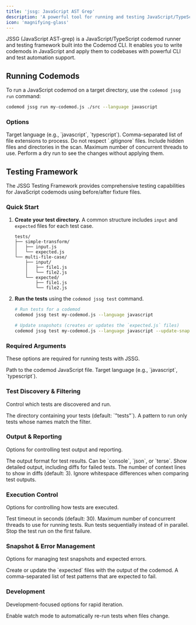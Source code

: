 ```yaml
---
title: 'jssg: JavaScript AST Grep'
description: 'A powerful tool for running and testing JavaScript/TypeScript codemods, inspired by ast-grep.'
icon: 'magnifying-glass'
---
```


JSSG (JavaScript AST-grep) is a JavaScript/TypeScript codemod runner and testing framework built into the Codemod CLI. It enables you to write codemods in JavaScript and apply them to codebases with powerful CLI and test automation support.

## Running Codemods

To run a JavaScript codemod on a target directory, use the `codemod jssg run` command:

```bash
codemod jssg run my-codemod.js ./src --language javascript
```

### Options

<ResponseField name="--language <LANG>" type="string" required>
  Target language (e.g., `javascript`, `typescript`).
</ResponseField>

<ResponseField name="--extensions <ext1,ext2>" type="string">
  Comma-separated list of file extensions to process.
</ResponseField>

<ResponseField name="--no-gitignore" type="boolean">
  Do not respect `.gitignore` files.
</ResponseField>

<ResponseField name="--include-hidden" type="boolean">
  Include hidden files and directories in the scan.
</ResponseField>

<ResponseField name="--max-threads <N>" type="number">
  Maximum number of concurrent threads to use.
</ResponseField>

<ResponseField name="--dry-run" type="boolean">
  Perform a dry run to see the changes without applying them.
</ResponseField>

## Testing Framework

The JSSG Testing Framework provides comprehensive testing capabilities for JavaScript codemods using before/after fixture files.

### Quick Start

1.  **Create your test directory.** A common structure includes `input` and `expected` files for each test case.

    ```
    tests/
    ├── simple-transform/
    │   ├── input.js
    │   └── expected.js
    └── multi-file-case/
        ├── input/
        │   ├── file1.js
        │   └── file2.js
        └── expected/
            ├── file1.js
            └── file2.js
    ```

2.  **Run the tests** using the `codemod jssg test` command.

    ```bash
    # Run tests for a codemod
    codemod jssg test my-codemod.js --language javascript

    # Update snapshots (creates or updates the `expected.js` files)
    codemod jssg test my-codemod.js --language javascript --update-snapshots
    ```

### Required Arguments
These options are required for running tests with JSSG.

<ResponseField name="codemod_file" type="string" required>
  Path to the codemod JavaScript file.
</ResponseField>
<ResponseField name="--language" type="string" required>
  Target language (e.g., `javascript`, `typescript`).
</ResponseField>

### Test Discovery & Filtering
Control which tests are discovered and run.

<ResponseField name="--test-directory" type="string">
  The directory containing your tests (default: `"tests"`).
</ResponseField>
<ResponseField name="--filter" type="string">
  A pattern to run only tests whose names match the filter.
</ResponseField>

### Output & Reporting
Options for controlling test output and reporting.

<ResponseField name="--reporter" type="string">
  The output format for test results. Can be `console`, `json`, or `terse`.
</ResponseField>
<ResponseField name="--verbose" type="boolean">
  Show detailed output, including diffs for failed tests.
</ResponseField>
<ResponseField name="--context-lines" type="number">
  The number of context lines to show in diffs (default: 3).
</ResponseField>
<ResponseField name="--ignore-whitespace" type="boolean">
  Ignore whitespace differences when comparing test outputs.
</ResponseField>

### Execution Control
Options for controlling how tests are executed.

<ResponseField name="--timeout" type="number">
  Test timeout in seconds (default: 30).
</ResponseField>
<ResponseField name="--max-threads" type="number">
  Maximum number of concurrent threads to use for running tests.
</ResponseField>
<ResponseField name="--sequential" type="boolean">
  Run tests sequentially instead of in parallel.
</ResponseField>
<ResponseField name="--fail-fast" type="boolean">
  Stop the test run on the first failure.
</ResponseField>

### Snapshot & Error Management
Options for managing test snapshots and expected errors.

<ResponseField name="--update-snapshots, -u" type="boolean">
  Create or update the `expected` files with the output of the codemod.
</ResponseField>
<ResponseField name="--expect-errors" type="string">
  A comma-separated list of test patterns that are expected to fail.
</ResponseField>

### Development
Development-focused options for rapid iteration.

<ResponseField name="--watch" type="boolean">
  Enable watch mode to automatically re-run tests when files change.
</ResponseField> 